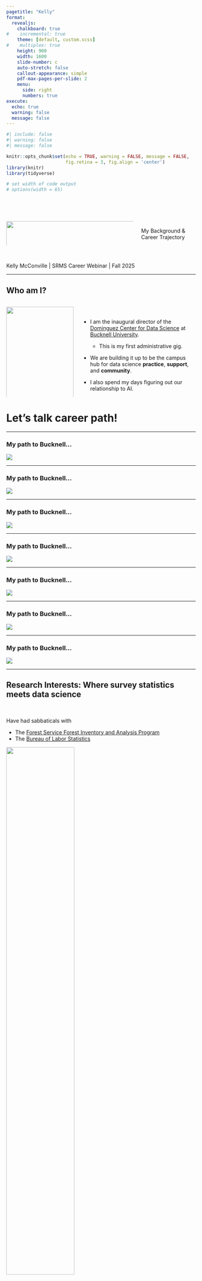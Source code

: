 ```yaml
---
pagetitle: "Kelly"
format: 
  revealjs:
    chalkboard: true
#    incremental: true
    theme: [default, custom.scss]
#    multiplex: true
    height: 900
    width: 1600
    slide-number: c
    auto-stretch: false
    callout-appearance: simple
    pdf-max-pages-per-slide: 2
    menu: 
      side: right
      numbers: true
execute:
  echo: true
  warning: false
  message: false
---
```


```r
#| include: false
#| warning: false
#| message: false

knitr::opts_chunk$set(echo = TRUE, warning = FALSE, message = FALSE, 
                      fig.retina = 3, fig.align = 'center')
library(knitr)
library(tidyverse)

# set width of code output
# options(width = 65)
```



::::: columns
::: {.column .center width="70%"}

<br>
<br>

![](img/my_path-7.jpg){width="110%"}
:::

::: {.column .center width="30%"}
<br>
<br>
<br>

[My Background & Career Trajectory]{.custom-title2}



:::
:::::

<br>

[Kelly McConville \| SRMS Career Webinar \| Fall 2025]{.custom-subtitle .center}

------------------------------------------------------------------------

## Who am I?

::::: columns
::: {.column .center width="35%"}
![](img/bison_charts.png){width="100%"}
:::

::: {.column width="60%"}
\


-   I am the inaugural director of the [Dominguez Center for Data Science](https://www.bucknell.edu/dcds) at [Bucknell University](https://www.bucknell.edu).
    - This is my first administrative gig.



- We are building it up to be the campus hub for data science  **practice**, **support**, and **community**.



-   I also spend my days figuring out our relationship to AI.


:::
:::::



# Let's talk career path!

---

### My path to Bucknell...

![](img/my_path-1.jpg)


-------------------------------------------------------------

### My path to Bucknell...

![](img/my_path-2.jpg)



------------------------------------------------------------------------

### My path to Bucknell...

![](img/my_path-3.jpg)

------------------------------------------------------------------------

### My path to Bucknell...

![](img/my_path-4.jpg)

------------------------------------------------------------------------

### My path to Bucknell...

![](img/my_path-5.jpg)

------------------------------------------------------------------------

### My path to Bucknell...

![](img/my_path-6.jpg)

------------------------------------------------------------------------

### My path to Bucknell...


![](img/my_path-7.jpg)


------------------------------------------------------------------------

## Research Interests: Where survey statistics meets data science

<br>

Have had sabbaticals with  

* The [Forest Service Forest Inventory and Analysis Program](https://research.fs.usda.gov/programs/fia)
* The [Bureau of Labor Statistics](https://www.bls.gov/)


![](img/logos.jpeg){width="60%" fig-align="center"}

------------------------------------------------------------------------

## Research Interests: Where survey statistics meets data science

```r

knitr::include_graphics("img/data.jpeg")

```

------------------------------------------------------------------------

### Advising Undergraduate Forestry Data Science Research

::: {layout-ncol="2"}
![](img/Forest_and_IceCream_Lovers.jpeg)


![](img/trees_UFDS2025.jpg)
:::

------------------------------------------------------------------------

## Some Reflections

::::: columns
::: {.column .center width="40%"}
![](img/seedlings.jpg){width="80%"}
:::

::: {.column width="60%"}


-   I have been on the job market a few times and so have thoughts on how to put together a **good** packet.


-   Happy to compare and contrast the different roles I've held:
    - **Assistant to associate professor** at small liberal arts colleges
    - **Teaching faculty** at a research university
    - **Administrator** for a data science center

:::
:::::

------------------------------------------------------------------------

## Some Reflections

::::: columns
::: {.column .center width="40%"}
![](img/seedlings.jpg){width="80%"}
:::

::: {.column width="60%"}


-  It is okay to **move** and it is okay to **stay**.
    - Don't strive for the **perfect fit.**

-  The people you work with regularly are important.
    - You have **less control** over your departmental colleagues.
    - You have **more control** over your research collaborators.
    
-  Choose your service commitments wisely.

:::
:::::


##  Excited to chat about the application process!


![](img/my_path-7.jpg)

